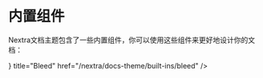 # 内置组件


Nextra文档主题包含了一些内置组件，你可以使用这些组件来更好地设计你的文档：

<Cards>
  <Card
    icon={<CardsIcon />}
    title="Bleed"
    href="/nextra/docs-theme/built-ins/bleed"
  />
</Cards>
